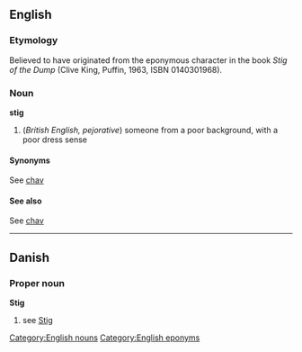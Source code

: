 ==English==
=== Etymology ===
Believed to have originated from the eponymous character in the book ''Stig of the Dump'' (Clive King, Puffin, 1963, ISBN 0140301968).
=== Noun ===
[[Category:English nouns]]
'''stig'''
#(''British English, pejorative'') someone from a poor background, with a poor dress sense
==== Synonyms ====
See [[chav]]
==== See also ====
See [[chav]]

[[Category:English eponyms]]

----

== Danish ==
=== Proper noun ===
'''Stig'''
# see [[Stig]]